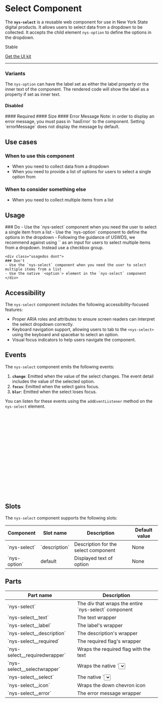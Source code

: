 
<Meta of={NysSelectStories} title="Components/Select/Documentation" />


# Select **Component**
The **`nys-select`** is a reusable web component for use in New York State digital products. It allows users to select data from a dropdown to be collected. It accepts the child element `nys-option` to define the options in the dropdown.

<p class="pill stable">Stable</p>

<p class="pill uikit"><a href="#">Get the UI kit</a></p>

***

<Canvas of={NysSelectStories.Basic} />

<Controls />

### Variants
The `nys-option` can have the label set as either the label property or the inner text of the component. The rendered code will show the label as a property if set as inner text.
<Canvas of={NysSelectStories.OptionsLabelSlot} />
#### Disabled
<Canvas of={NysSelectStories.Disabled} />
#### Required
<Canvas of={NysSelectStories.Required} />
#### Size
<Canvas of={NysSelectStories.Size} />
#### Error Message
Note: in order to display an error message, you must pass in `hasError` to the component. Setting `errorMessage` does not display the message by default.
<Canvas of={NysSelectStories.ErrorMessage} />

## Use cases    

### When to use this component
- When you need to collect data from a dropdown
- When you need to provide a list of options for users to select a single option from

### When to consider something else
- When you need to collect multiple items from a list

## Usage

<div class="usage-wrapper">
    <div class="usagedos do">
    ### Do
    - Use the `nys-select` component when you need the user to select a single item from a list
    - Use the `nys-option` component to define the options in the dropdown
    - Following the guidance of USWDS, we recommend against using `<nys-select multiple/>` as an input for users to select multiple items from a dropdown. Instead use a checkbox group.
    </div>

    <div class="usagedos dont">
    ### Don't
    - Use the `nys-select` component when you need the user to select multiple items from a list
    - Use the native `<option`> element in the `nys-select` component
    </div>
</div>

## Accessibility

The `nys-select` component includes the following accessibility-focused features:

- Proper ARIA roles and attributes to ensure screen readers can interpret the select dropdown correctly.
- Keyboard navigation support, allowing users to tab to the `<nys-select>` using the keyboard and spacebar to select an option.
- Visual focus indicators to help users navigate the component.

## Events
The `nys-select` component emits the following events:

1. **`change`**: Emitted when the value of the select changes. The event detail includes the value of the selected option.
2. **`focus`**: Emitted when the select gains focus.
3. **`blur`**: Emitted when the select loses focus.

You can listen for these events using the `addEventListener` method on the `nys-select` element.

```js

//Select the select component
const select = document.querySelector('nys-select');

//Listen for the 'change' event
select.addEventListener('change', (event) => {
  console.log('Select changed:', event.target.value);
});

//Listen for the 'focus' event
select.addEventListener('focus', () => {
  console.log('Select is focused');
});

//Listen for the 'blur' event
select.addEventListener('blur', () => {
  console.log('Select lost focus');
});

```

## Slots
The `nys-select` component supports the following slots:
<table>
    <thead>
    <tr>
        <th>Component</th>
        <th>Slot name</th>
        <th>Description</th>
        <th>Default value</th>
    </tr>
    </thead>
    <tbody>
    <tr>
        <td>`nys-select`</td>
        <td>`description`</td>
        <td>Description for the select component</td>
        <td>None</td>
    </tr>
    <tr>
        <td>`nys-option`</td>
        <td>default</td>
        <td>Displayed text of option</td>
        <td>None</td>
    </tr>
    </tbody>
</table>

## Parts

<table>
    <thead>
    <tr>
        <th>Part name</th>
        <th>Description</th>
    </tr>
    </thead>
    <tbody>
    <tr>
        <td>`nys-select`</td>
        <td>The div that wraps the entire `nys-select` component</td>
    </tr>
    <tr>
        <td>`nys-select__text`</td>
        <td>The text wrapper</td>
    </tr>
    <tr>
        <td>`nys-select__label`</td>
        <td>The label's wrapper</td>
    </tr>
    <tr>
        <td>`nys-select__description`</td>
        <td>The description's wrapper</td>
    </tr>
    <tr>
        <td>`nys-select__required`</td>
        <td>The required flag's wrapper</td>
    </tr>
    <tr>
        <td>`nys-select__requiredwrapper`</td>
        <td>Wraps the required flag with the text</td>
    </tr>
    <tr>
        <td>`nys-select__selectwrapper`</td>
        <td>Wraps the native `<select>` element</td>
    </tr>
    <tr>
        <td>`nys-select__select`</td>
        <td>The native `<select>` element</td>
    </tr>
    <tr>
        <td>`nys-select__icon`</td>
        <td>Wraps the down chevron icon</td>
    </tr>
    <tr>
        <td>`nys-select__error`</td>
        <td>The error message wrapper</td>
    </tr>
    </tbody>
</table>